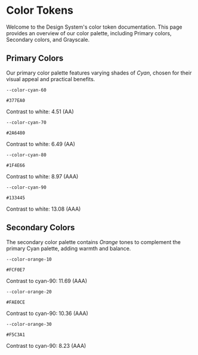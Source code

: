 
<Meta title="Documentation/Colors" />

# Color Tokens

Welcome to the Design System's color token documentation. This page provides an overview of our color palette, including Primary colors, Secondary colors, and Grayscale.

## Primary Colors

Our primary color palette features varying shades of _Cyan_, chosen for their visual appeal and practical benefits.

<div style={{ display: 'grid', gridTemplateColumns: 'repeat(auto-fit, minmax(180px, 1fr))', gap: '16px' }}>
  <div>
    <div
      style={{ aspectRatio: '1/1', marginBottom: '5px', backgroundColor: 'var(--color-cyan-60)' }}
    ></div>
    <p><code>--color-cyan-60</code></p>
    <p><code>#377EA0</code></p>
    <p>Contrast to white: 4.51 (AA)</p>
  </div>

<div>
  <div
    style={{ aspectRatio: '1/1', marginBottom: '5px', backgroundColor: 'var(--color-cyan-70)' }}
  ></div>
  <p>
    <code>--color-cyan-70</code>
  </p>
  <p>
    <code>#2A6480</code>
  </p>
  <p>Contrast to white: 6.49 (AA)</p>
</div>

  <div>
    <div
      style={{  aspectRatio: '1/1', marginBottom: '5px', backgroundColor: 'var(--color-cyan-80)' }}
    ></div>
    <p><code>--color-cyan-80</code></p>
    <p><code>#1F4E66</code></p>
    <p>Contrast to white: 8.97 (AAA)</p>
  </div>
  
  <div>
    <div
      style={{  aspectRatio: '1/1', marginBottom: '5px', backgroundColor: 'var(--color-cyan-90)' }}
    ></div>
    <p><code>--color-cyan-90</code></p>
    <p><code>#133445</code></p>
    <p>Contrast to white: 13.08 (AAA)</p>
  </div>
</div>

## Secondary Colors

The secondary color palette contains _Orange_ tones to complement the primary Cyan palette, adding warmth and balance.

<div
  style={{
    display: 'grid',
    gridTemplateColumns: 'repeat(auto-fit, minmax(180px, 1fr))',
    gap: '16px',
  }}
>
  <div>
    <div
      style={{ aspectRatio: '1/1', marginBottom: '5px', backgroundColor: 'var(--color-orange-10)' }}
    ></div>
    <p>
      <code>--color-orange-10</code>
    </p>
    <p>
      <code>#FCF0E7</code>
    </p>
    <p>Contrast to cyan-90: 11.69 (AAA)</p>
  </div>

<div>
  <div
    style={{ aspectRatio: '1/1', marginBottom: '5px', backgroundColor: 'var(--color-orange-20)' }}
  ></div>
  <p>
    <code>--color-orange-20</code>
  </p>
  <p>
    <code>#FAE0CE</code>
  </p>
  <p>Contrast to cyan-90: 10.36 (AAA)</p>
</div>

<div>
   <div
      style={{ aspectRatio: '1/1', marginBottom: '5px', backgroundColor: 'var(--color-orange-30)' }}
    ></div>
    <p>
      <code>--color-orange-30</code>
    </p>
    <p>
      <code>#F5C3A1</code>
    </p>
    <p>Contrast to cyan-90: 8.23 (AAA)</p>
  </div>
</div>
